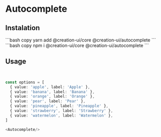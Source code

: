 # Autocomplete

## Instalation


<Tabs items={SCRIPTS_TABS}>
  <Tab>
    ```bash copy yarn add @creation-ui/core @creation-ui/autocomplete ```
  </Tab>
  <Tab>```bash copy npm i @creation-ui/core @creation-ui/autocomplete ```</Tab>
</Tabs>

## Usage

```ts copy
```

```ts copy

const options = [
  { value: 'apple', label: 'Apple' },
  { value: 'banana', label: 'Banana' },
  { value: 'orange', label: 'Orange' },
  { value: 'pear', label: 'Pear' },
  { value: 'pineapple', label: 'Pineapple' },
  { value: 'strawberry', label: 'Strawberry' },
  { value: 'watermelon', label: 'Watermelon' },
]

<Autocomplete/>


```
